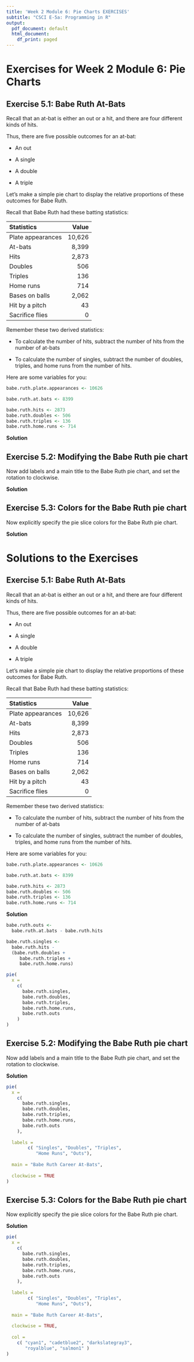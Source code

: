 ```yaml
---
title: 'Week 2 Module 6: Pie Charts EXERCISES'
subtitle: "CSCI E-5a: Programming in R"
output:
  pdf_document: default
  html_document:
    df_print: paged
---
```




# Exercises for Week 2 Module 6: Pie Charts


## Exercise 5.1: Babe Ruth At-Bats

Recall that an at-bat is either an out or a hit, and there are four different kinds of hits.

Thus, there are five possible outcomes for an at-bat:

* An out

* A single

* A double

* A triple

Let's make a simple pie chart to display the relative proportions of these outcomes for Babe Ruth.

Recall that Babe Ruth had these batting statistics:

| Statistics        |  Value |
|:------------------|-------:|
| Plate appearances | 10,626 |
| At-bats           |  8,399 |
| Hits              |  2,873 |
| Doubles           |    506 |
| Triples           |    136 |
| Home runs         |    714 |
| Bases on balls    |  2,062 |
| Hit by a pitch    |     43 |
| Sacrifice flies   |      0 |

Remember these two derived statistics:

* To calculate the number of hits, subtract the number of hits from the number of at-bats

* To calculate the number of singles, subtract the number of doubles, triples, and home runs from the number of hits.

Here are some variables for you:
```r
babe.ruth.plate.appearances <- 10626

babe.ruth.at.bats <- 8399

babe.ruth.hits <- 2873
babe.ruth.doubles <- 506
babe.ruth.triples <- 136
babe.ruth.home.runs <- 714
```

**Solution**





## Exercise 5.2: Modifying the Babe Ruth pie chart

Now add labels and a main title to the Babe Ruth pie chart, and set the rotation to clockwise.

**Solution**





## Exercise 5.3: Colors for the Babe Ruth pie chart

Now explicitly specify the pie slice colors for the Babe Ruth pie chart.

**Solution**







# Solutions to the Exercises

## Exercise 5.1: Babe Ruth At-Bats

Recall that an at-bat is either an out or a hit, and there are four different kinds of hits.

Thus, there are five possible outcomes for an at-bat:

* An out

* A single

* A double

* A triple

Let's make a simple pie chart to display the relative proportions of these outcomes for Babe Ruth.

Recall that Babe Ruth had these batting statistics:

| Statistics        |  Value |
|:------------------|-------:|
| Plate appearances | 10,626 |
| At-bats           |  8,399 |
| Hits              |  2,873 |
| Doubles           |    506 |
| Triples           |    136 |
| Home runs         |    714 |
| Bases on balls    |  2,062 |
| Hit by a pitch    |     43 |
| Sacrifice flies   |      0 |

Remember these two derived statistics:

* To calculate the number of hits, subtract the number of hits from the number of at-bats

* To calculate the number of singles, subtract the number of doubles, triples, and home runs from the number of hits.

Here are some variables for you:
```r
babe.ruth.plate.appearances <- 10626

babe.ruth.at.bats <- 8399

babe.ruth.hits <- 2873
babe.ruth.doubles <- 506
babe.ruth.triples <- 136
babe.ruth.home.runs <- 714
```

**Solution**

```r
babe.ruth.outs <-
  babe.ruth.at.bats - babe.ruth.hits

babe.ruth.singles <-
  babe.ruth.hits -
  (babe.ruth.doubles +
     babe.ruth.triples +
     babe.ruth.home.runs)

pie(
  x =
    c(
      babe.ruth.singles,
      babe.ruth.doubles,
      babe.ruth.triples,
      babe.ruth.home.runs,
      babe.ruth.outs
    )
)
```




## Exercise 5.2: Modifying the Babe Ruth pie chart

Now add labels and a main title to the Babe Ruth pie chart, and set the rotation to clockwise.

**Solution**

```r
pie(
  x =
    c(
      babe.ruth.singles,
      babe.ruth.doubles,
      babe.ruth.triples,
      babe.ruth.home.runs,
      babe.ruth.outs
    ),
    
  labels =
        c( "Singles", "Doubles", "Triples",
           "Home Runs", "Outs"),
    
  main = "Babe Ruth Career At-Bats",
    
  clockwise = TRUE
)
```



## Exercise 5.3: Colors for the Babe Ruth pie chart

Now explicitly specify the pie slice colors for the Babe Ruth pie chart.

**Solution**

```r
pie(
  x =
    c(
      babe.ruth.singles,
      babe.ruth.doubles,
      babe.ruth.triples,
      babe.ruth.home.runs,
      babe.ruth.outs
    ),
    
  labels =
        c( "Singles", "Doubles", "Triples",
           "Home Runs", "Outs"),
    
  main = "Babe Ruth Career At-Bats",
    
  clockwise = TRUE,
  
  col =
    c( "cyan1", "cadetblue2", "darkslategray3",
       "royalblue", "salmon1" )
)
```








































































